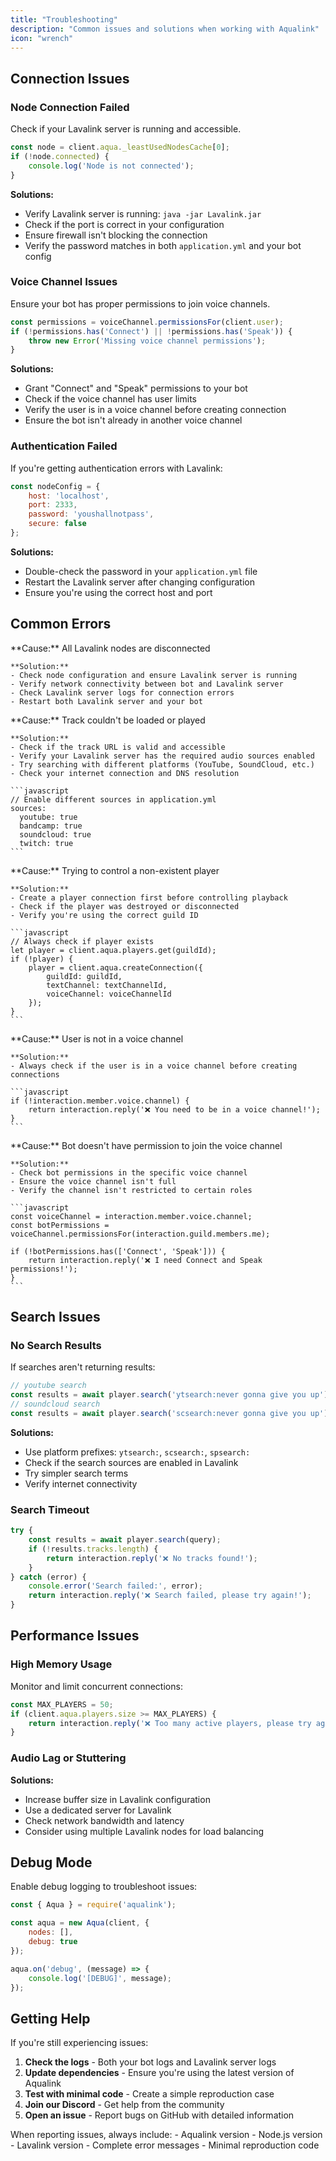```yaml
---
title: "Troubleshooting"
description: "Common issues and solutions when working with Aqualink"
icon: "wrench"
---
```


## Connection Issues

### Node Connection Failed

Check if your Lavalink server is running and accessible.

```javascript
const node = client.aqua._leastUsedNodesCache[0];
if (!node.connected) {
    console.log('Node is not connected');
}
```

**Solutions:**
- Verify Lavalink server is running: `java -jar Lavalink.jar`
- Check if the port is correct in your configuration
- Ensure firewall isn't blocking the connection
- Verify the password matches in both `application.yml` and your bot config

### Voice Channel Issues

Ensure your bot has proper permissions to join voice channels.

```javascript
const permissions = voiceChannel.permissionsFor(client.user);
if (!permissions.has('Connect') || !permissions.has('Speak')) {
    throw new Error('Missing voice channel permissions');
}
```

**Solutions:**
- Grant "Connect" and "Speak" permissions to your bot
- Check if the voice channel has user limits
- Verify the user is in a voice channel before creating connection
- Ensure the bot isn't already in another voice channel

### Authentication Failed

If you're getting authentication errors with Lavalink:

```javascript
const nodeConfig = {
    host: 'localhost',
    port: 2333,
    password: 'youshallnotpass',
    secure: false 
};
```

**Solutions:**
- Double-check the password in your `application.yml` file
- Restart the Lavalink server after changing configuration
- Ensure you're using the correct host and port

## Common Errors

<AccordionGroup>
  <Accordion title="Error: No available nodes">
    **Cause:** All Lavalink nodes are disconnected
    
    **Solution:** 
    - Check node configuration and ensure Lavalink server is running
    - Verify network connectivity between bot and Lavalink server
    - Check Lavalink server logs for connection errors
    - Restart both Lavalink server and your bot
  </Accordion>

  <Accordion title="Error: Track load failed">
    **Cause:** Track couldn't be loaded or played
    
    **Solution:**
    - Check if the track URL is valid and accessible
    - Verify your Lavalink server has the required audio sources enabled
    - Try searching with different platforms (YouTube, SoundCloud, etc.)
    - Check your internet connection and DNS resolution
    
    ```javascript
    // Enable different sources in application.yml
    sources:
      youtube: true
      bandcamp: true
      soundcloud: true
      twitch: true
    ```
  </Accordion>

  <Accordion title="Error: Player not found">
    **Cause:** Trying to control a non-existent player
    
    **Solution:**
    - Create a player connection first before controlling playback
    - Check if the player was destroyed or disconnected
    - Verify you're using the correct guild ID
    
    ```javascript
    // Always check if player exists
    let player = client.aqua.players.get(guildId);
    if (!player) {
        player = client.aqua.createConnection({
            guildId: guildId,
            textChannel: textChannelId,
            voiceChannel: voiceChannelId
        });
    }
    ```
  </Accordion>

  <Accordion title="Error: Cannot read property 'channel' of null">
    **Cause:** User is not in a voice channel
    
    **Solution:**
    - Always check if the user is in a voice channel before creating connections
    
    ```javascript
    if (!interaction.member.voice.channel) {
        return interaction.reply('❌ You need to be in a voice channel!');
    }
    ```
  </Accordion>

  <Accordion title="Error: Missing Access">
    **Cause:** Bot doesn't have permission to join the voice channel
    
    **Solution:**
    - Check bot permissions in the specific voice channel
    - Ensure the voice channel isn't full
    - Verify the channel isn't restricted to certain roles
    
    ```javascript
    const voiceChannel = interaction.member.voice.channel;
    const botPermissions = voiceChannel.permissionsFor(interaction.guild.members.me);
    
    if (!botPermissions.has(['Connect', 'Speak'])) {
        return interaction.reply('❌ I need Connect and Speak permissions!');
    }
    ```
  </Accordion>
</AccordionGroup>

## Search Issues

### No Search Results

If searches aren't returning results:

```javascript
// youtube search
const results = await player.search('ytsearch:never gonna give you up');
// soundcloud search
const results = await player.search('scsearch:never gonna give you up');
```

**Solutions:**
- Use platform prefixes: `ytsearch:`, `scsearch:`, `spsearch:`
- Check if the search sources are enabled in Lavalink
- Try simpler search terms
- Verify internet connectivity

### Search Timeout

```javascript
try {
    const results = await player.search(query);
    if (!results.tracks.length) {
        return interaction.reply('❌ No tracks found!');
    }
} catch (error) {
    console.error('Search failed:', error);
    return interaction.reply('❌ Search failed, please try again!');
}
```

## Performance Issues

### High Memory Usage

Monitor and limit concurrent connections:

```javascript
const MAX_PLAYERS = 50;
if (client.aqua.players.size >= MAX_PLAYERS) {
    return interaction.reply('❌ Too many active players, please try again later!');
}
```

### Audio Lag or Stuttering

**Solutions:**
- Increase buffer size in Lavalink configuration
- Use a dedicated server for Lavalink
- Check network bandwidth and latency
- Consider using multiple Lavalink nodes for load balancing

## Debug Mode

Enable debug logging to troubleshoot issues:

```javascript
const { Aqua } = require('aqualink');

const aqua = new Aqua(client, {
    nodes: [],
    debug: true 
});

aqua.on('debug', (message) => {
    console.log('[DEBUG]', message);
});
```

## Getting Help

If you're still experiencing issues:

1. **Check the logs** - Both your bot logs and Lavalink server logs
2. **Update dependencies** - Ensure you're using the latest version of Aqualink
3. **Test with minimal code** - Create a simple reproduction case
4. **Join our Discord** - Get help from the community
5. **Open an issue** - Report bugs on GitHub with detailed information

<Note>
When reporting issues, always include:
- Aqualink version
- Node.js version  
- Lavalink version
- Complete error messages
- Minimal reproduction code
</Note>
